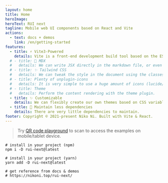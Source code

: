 ```yaml
---
layout: home
title: Home
heroImage:
heroText: RUI next
tagline: Mobile web UI components based on React and Vite
actions:
  - text: docs + demos
    link: /en/getting-started
features:
  - title: ⚡️ Vite3-Powered
    details: Vite is a front-end development build tool based on the ES Module and is known for its speed.
  # - title: 📘 MDX
  #   details: We can write JSX directly in the markdown file, or even import components.
  # - title: ✨ Tailwind CSS
  #   details: We can tweak the style in the document using the classes provided by Tailwind CSS.
  # - title: Plenty of unplugin-icons
  #   details: It is very simple to use a huge amount of icons (lucide/openmoji/tabler) in the document on demand.
  # - title: Theme
  #   details: Perform the content rendering with the theme plugin.
  - title: ✨ Customizable
    details: We can flexibly create our own themes based on CSS variables.
  - title: 📘 Maintain less dependencies
    details: There are very little dependencies to maintain.
footer: Copyright © 2021-present Niko Ni. Built with Vite & React.
---
```



> Try [QR code playground](/en/qr-code) to scan to access the examples on mobile/tablet device. <IconLightning className="text-[1.3em] text-amber-500" />

```shell
# install in your project (npm)
npm i -D rui-next@latest

# install in your project (yarn)
yarn add -D rui-next@latest

# get reference from docs & demos
# https://nikoni.top/rui-next/
```
